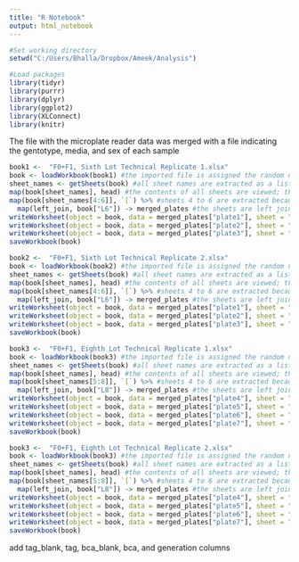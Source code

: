```yaml
---
title: "R Notebook"
output: html_notebook
---
```


```r
#Set working directory 
setwd("C:/Users/Bhalla/Dropbox/Ameek/Analysis") 
```

```r
#Load packages
library(tidyr)
library(purrr)
library(dplyr)
library(ggplot2)
library(XLConnect)
library(knitr)
```

The file with the microplate reader data was merged with a file indicating the gentotype, media, and sex of each sample
```r
book1 <-  "F0+F1, Sixth Lot Technical Replicate 1.xlsx"
book <- loadWorkbook(book1) #the imported file is assigned the random name book
sheet_names <- getSheets(book) #all sheet names are extracted as a list
map(book[sheet_names], head) #the contents of all sheets are viewed; the argument book[sheet_names] is a list
map(book[sheet_names[4:6]], `[`) %>% #sheets 4 to 6 are extracted because they contain the long format data
  map(left_join, book["L6"]) -> merged_plates #the sheets are left joined and assigned to a new list
writeWorksheet(object = book, data = merged_plates["plate1"], sheet = "plate1")
writeWorksheet(object = book, data = merged_plates["plate2"], sheet = "plate2")
writeWorksheet(object = book, data = merged_plates["plate3"], sheet = "plate3")
saveWorkbook(book)
```

```r
book2 <-  "F0+F1, Sixth Lot Technical Replicate 2.xlsx"
book <- loadWorkbook(book2) #the imported file is assigned the random name book
sheet_names <- getSheets(book) #all sheet names are extracted as a list
map(book[sheet_names], head) #the contents of all sheets are viewed; the argument book[sheet_names] is a list
map(book[sheet_names[4:6]], `[`) %>% #sheets 4 to 6 are extracted because they contain the long format data
  map(left_join, book["L6"]) -> merged_plates #the sheets are left joined and assigned to a new list
writeWorksheet(object = book, data = merged_plates["plate1"], sheet = "plate1")
writeWorksheet(object = book, data = merged_plates["plate2"], sheet = "plate2")
writeWorksheet(object = book, data = merged_plates["plate3"], sheet = "plate3")
saveWorkbook(book)
```

```r
book3 <-  "F0+F1, Eighth Lot Technical Replicate 1.xlsx"
book <- loadWorkbook(book3) #the imported file is assigned the random name book
sheet_names <- getSheets(book) #all sheet names are extracted as a list
map(book[sheet_names], head) #the contents of all sheets are viewed; the argument book[sheet_names] is a list
map(book[sheet_names[5:8]], `[`) %>% #sheets 4 to 6 are extracted because they contain the long format data
  map(left_join, book["L8"]) -> merged_plates #the sheets are left joined and assigned to a new list
writeWorksheet(object = book, data = merged_plates["plate4"], sheet = "plate4")
writeWorksheet(object = book, data = merged_plates["plate5"], sheet = "plate5")
writeWorksheet(object = book, data = merged_plates["plate6"], sheet = "plate6")
writeWorksheet(object = book, data = merged_plates["plate7"], sheet = "plate7")
saveWorkbook(book)
```

```r
book3 <-  "F0+F1, Eighth Lot Technical Replicate 2.xlsx"
book <- loadWorkbook(book3) #the imported file is assigned the random name book
sheet_names <- getSheets(book) #all sheet names are extracted as a list
map(book[sheet_names], head) #the contents of all sheets are viewed; the argument book[sheet_names] is a list
map(book[sheet_names[5:8]], `[`) %>% #sheets 4 to 6 are extracted because they contain the long format data
  map(left_join, book["L8"]) -> merged_plates #the sheets are left joined and assigned to a new list
writeWorksheet(object = book, data = merged_plates["plate4"], sheet = "plate4")
writeWorksheet(object = book, data = merged_plates["plate5"], sheet = "plate5")
writeWorksheet(object = book, data = merged_plates["plate6"], sheet = "plate6")
writeWorksheet(object = book, data = merged_plates["plate7"], sheet = "plate7")
saveWorkbook(book)
```

add tag_blank, tag, bca_blank, bca, and generation columns